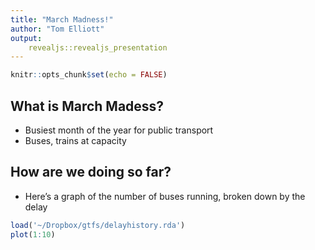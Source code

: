 ```yaml
---
title: "March Madness!"
author: "Tom Elliott"
output: 
    revealjs::revealjs_presentation
---
```


```r
knitr::opts_chunk$set(echo = FALSE)
```

## What is March Madess?

- Busiest month of the year for public transport
- Buses, trains at capacity


## How are we doing so far?

- Here's a graph of the number of buses running, broken down
  by the delay

```r
load('~/Dropbox/gtfs/delayhistory.rda')
plot(1:10)
```
